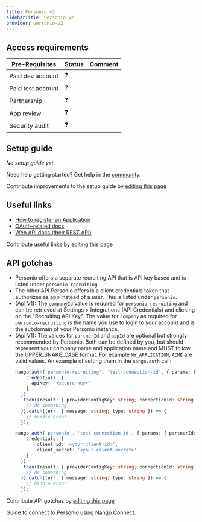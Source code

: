 ```yaml
---
title: Personio v2
sidebarTitle: Personio v2
provider: personio-v2
---
```



<Overview />
<PreBuiltTooling />
<PreBuiltUseCases />

## Access requirements
| Pre-Requisites | Status | Comment|
| - | - | - |
| Paid dev account | ❓ |  |
| Paid test account | ❓ |  |
| Partnership | ❓ | |
| App review | ❓ |  |
| Security audit | ❓ | |


## Setup guide

_No setup guide yet._

<Tip>Need help getting started? Get help in the [community](https://nango.dev/slack).</Tip>

<Note>Contribute improvements to the setup guide by [editing this page](https://github.com/nangohq/nango/tree/master/docs-v2/integrations/all/personio-v2.mdx)</Note>


## Useful links

-   [How to register an Application](https://developer.personio.de/docs/getting-started-with-the-personio-api)
-   [OAuth-related docs](https://developer.personio.de/reference/auth)
-   [Web API docs (their REST API)](https://developer.personio.de/reference/introduction)

<Note>Contribute useful links by [editing this page](https://github.com/nangohq/nango/tree/master/docs-v2/integrations/all/personio-v2.mdx)</Note>

## API gotchas

-   Personio offers a separate recruiting API that is API key based and is listed under `personio-recruiting`
-   The other API Personio offers is a client credentials token that authorizes as app instead of a user. This is listed under `personio`.
-   (Api V1): The `companyId` value is required for `personio-recruiting` and can be retrieved at Settings > Integrations (API Credentials) and clicking on the "Recruiting API Key".
    The value for `company` as required for `personio-recruiting` is the name you use to login to your account
    and is the subdomain of your Personio instance.
-   (Api V1): The values for `partnerId` and `appId` are optional but strongly recommended by Personio. Both can be defined by you, but should represent your company name and application name and MUST follow the UPPER_SNAKE_CASE format. For example `MY_APPLICATION`, `ACME` are valid values.
    An example of setting them in the `nango.auth` call:
    ```ts
    nango.auth('personio-recruiting', 'test-connection-id', { params: { companyId: '33434', partnerId: 'YOUR_CUSTOM_NAME', appId: 'UNIQUE_ID', company: 'company-b' },
        credentials: {
          apiKey: '<secure-key>'
        }
      })
      .then((result: { providerConfigKey: string; connectionId: string }) => {
        // do something
      }).catch((err: { message: string; type: string }) => {
        // handle error
      });

    nango.auth('personio', 'test-connection-id', { params: { partnerId: 'YOUR_CUSTOM_NAME', appId: 'UNIQUE_NAME' },
        credentials: {
            client_id: '<your-client-id>',
            client_secret: '<your-client-secret>'
        }
      })
      .then((result: { providerConfigKey: string; connectionId: string }) => {
        // do something
      }).catch((err: { message: string; type: string }) => {
        // handle error
      });
    ```
    
<Note>Contribute API gotchas by [editing this page](https://github.com/nangohq/nango/tree/master/docs-v2/integrations/all/personio-v2.mdx)</Note>

<Card title="Connect to Personio" icon="link" href="/integrations/all/personio/connect" horizontal>
  Guide to connect to Personio using Nango Connect.
</Card>
